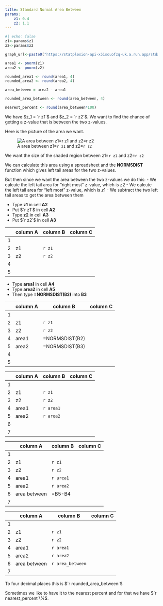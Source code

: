```yaml
---
title: Standard Normal Area Between
params:
    z1: 0.4
    z2: 1.1
---
```


```r
#| echo: false
z1<-params$z1
z2<-params$z2

graph_url<-paste0("https://statplosion-api-x5isouofzq-uk.a.run.app/stdareabetween?z1=",z1, "&", "z2=", z2)

area1 <- pnorm(z1)
area2 <- pnorm(z2)

rounded_area1 <- round(area1, 4)
rounded_area2 <- round(area2, 4)

area_between = area2 - area1 

rounded_area_between <- round(area_between, 4)

nearest_percent <- round(area_between*100)
```

We have $z_1 = `r z1`$ and $z_2 = `r z2`$. We want to find the chance of
getting a z-value that is between the two z-values.  

Here is the picture of the area we want. 

![A area between z1=`r z1` and z2=`r z2`](`r graph_url`)

We want the size of the shaded region between z1=`r z1` and z2=`r z2`

We can calculate this area using a spreadsheet and the **NORMSDIST** function
which gives left tail areas for the two z-values. 

But then since we want the area between the two z-values we do this:
- We calcute the left tail area for "right most" z-value, which is $z2$
- We calcute the left tail area for "left most" z-value, which is $z1$
- We subtract the two left tail areas to get the area between them

- Type **z1** in cell **A2** 
- Put $`r z1`$ in cell **A2** 
- Type **z2** in cell **A3** 
- Put $`r z2`$ in cell **A3** 

|     |    column A    |    column B    |    column C    |
|-----|----------------|----------------|----------------|
|  1  |                |                |                |
|  2  |      z1        |   `r z1`       |                |
|  3  |      z2        |   `r z2`       |                |
|  4  |                |                |                |
|  5  |                |                |                |

- Type **area1** in cell **A4** 
- Type **area2** in cell **A5** 
- Then type **=NORMSDIST(B2)** into **B3**

|     |    column A    |    column B    |    column C    |
|-----|----------------|----------------|----------------|
|  1  |                |                |                |
|  2  |      z1        |   `r z1`       |                |
|  3  |      z2        |   `r z2`       |                |
|  4  |     area1      | =NORMSDIST(B2) |                |
|  5  |     area2      | =NORMSDIST(B3) |                |
|  4  |                |                |                |
|  5  |                |                |                |

|     |    column A    |    column B    |    column C    |
|-----|----------------|----------------|----------------|
|  1  |                |                |                |
|  2  |      z1        |   `r z1`       |                |
|  3  |      z2        |   `r z2`       |                |
|  4  |     area1      |   `r area1`    |                |
|  5  |     area2      |   `r area2`    |                |
|  6  |                |                |                |
|  7  |                |                |                |


|     |    column A    |    column B    |    column C    |
|-----|----------------|----------------|----------------|
|  1  |                |                |                |
|  2  |      z1        |   `r z1`       |                |
|  3  |      z2        |   `r z2`       |                |
|  4  |     area1      |   `r area1`    |                |
|  5  |     area2      |   `r area2`    |                |
|  6  |   area between |    =B5-B4      |                |
|  7  |                |                |                |


|     |    column A    |    column B    |    column C    |
|-----|----------------|----------------|----------------|
|  1  |                |                |                |
|  2  |      z1        |   `r z1`       |                |
|  3  |      z2        |   `r z2`       |                |
|  4  |     area1      |   `r area1`    |                |
|  5  |     area2      |   `r area2`    |                |
|  6  |   area between |`r area_between`|                |
|  7  |                |                |                |


To four decimal places this is $`r rounded_area_between`$

Sometimes we like to have it to the nearest percent and for that we have 
$`r nearest_percent`\%$.
